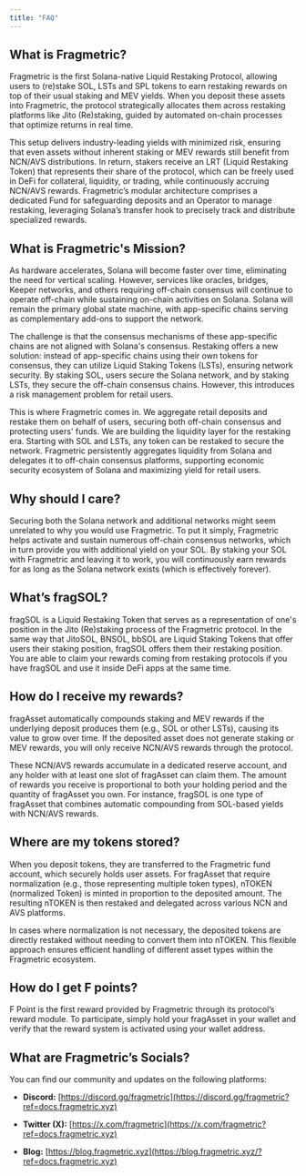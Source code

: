 ```yaml
---
title: "FAQ"
---
```


## What is Fragmetric?

Fragmetric is the first Solana-native Liquid Restaking Protocol, allowing users to (re)stake SOL, LSTs and SPL tokens to earn restaking rewards on top of their usual staking and MEV yields. When you deposit these assets into Fragmetric, the protocol strategically allocates them across restaking platforms like Jito (Re)staking, guided by automated on-chain processes that optimize returns in real time.

This setup delivers industry-leading yields with minimized risk, ensuring that even assets without inherent staking or MEV rewards still benefit from NCN/AVS distributions. In return, stakers receive an LRT (Liquid Restaking Token) that represents their share of the protocol, which can be freely used in DeFi for collateral, liquidity, or trading, while continuously accruing NCN/AVS rewards. Fragmetric’s modular architecture comprises a dedicated Fund for safeguarding deposits and an Operator to manage restaking, leveraging Solana’s transfer hook to precisely track and distribute specialized rewards.

## What is Fragmetric's Mission?

As hardware accelerates, Solana will become faster over time, eliminating the need for vertical scaling. However, services like oracles, bridges, Keeper networks, and others requiring off-chain consensus will continue to operate off-chain while sustaining on-chain activities on Solana. Solana will remain the primary global state machine, with app-specific chains serving as complementary add-ons to support the network.

The challenge is that the consensus mechanisms of these app-specific chains are not aligned with Solana's consensus. Restaking offers a new solution: instead of app-specific chains using their own tokens for consensus, they can utilize Liquid Staking Tokens (LSTs), ensuring network security. By staking SOL, users secure the Solana network, and by staking LSTs, they secure the off-chain consensus chains. However, this introduces a risk management problem for retail users.

This is where Fragmetric comes in. We aggregate retail deposits and restake them on behalf of users, securing both off-chain consensus and protecting users' funds. We are building the liquidity layer for the restaking era. Starting with SOL and LSTs, any token can be restaked to secure the network. Fragmetric persistently aggregates liquidity from Solana and delegates it to off-chain consensus platforms, supporting economic security ecosystem of Solana and maximizing yield for retail users.

## Why should I care?

Securing both the Solana network and additional networks might seem unrelated to why you would use Fragmetric. To put it simply, Fragmetric helps activate and sustain numerous off-chain consensus networks, which in turn provide you with additional yield on your SOL. By staking your SOL with Fragmetric and leaving it to work, you will continuously earn rewards for as long as the Solana network exists (which is effectively forever).

## What’s fragSOL?

fragSOL is a Liquid Restaking Token that serves as a representation of one's position in the Jito (Re)staking process of the Fragmetric protocol. In the same way that JitoSOL, BNSOL, bbSOL are Liquid Staking Tokens that offer users their staking position, fragSOL offers them their restaking position. You are able to claim your rewards coming from restaking protocols if you have fragSOL and use it inside DeFi apps at the same time.

## How do I receive my rewards?

fragAsset automatically compounds staking and MEV rewards if the underlying deposit produces them (e.g., SOL or other LSTs), causing its value to grow over time. If the deposited asset does not generate staking or MEV rewards, you will only receive NCN/AVS rewards through the protocol.

These NCN/AVS rewards accumulate in a dedicated reserve account, and any holder with at least one slot of fragAsset can claim them. The amount of rewards you receive is proportional to both your holding period and the quantity of fragAsset you own. For instance, fragSOL is one type of fragAsset that combines automatic compounding from SOL-based yields with NCN/AVS rewards.

## Where are my tokens stored?

When you deposit tokens, they are transferred to the Fragmetric fund account, which securely holds user assets. For fragAsset that require normalization (e.g., those representing multiple token types), nTOKEN (normalized Token) is minted in proportion to the deposited amount. The resulting nTOKEN is then restaked and delegated across various NCN and AVS platforms.

In cases where normalization is not necessary, the deposited tokens are directly restaked without needing to convert them into nTOKEN. This flexible approach ensures efficient handling of different asset types within the Fragmetric ecosystem.

## How do I get F points?

F Point is the first reward provided by Fragmetric through its protocol’s reward module. To participate, simply hold your fragAsset in your wallet and verify that the reward system is activated using your wallet address.

## What are Fragmetric’s Socials?

You can find our community and updates on the following platforms:

* **Discord:** [https://discord.gg/fragmetric](https://discord.gg/fragmetric?ref=docs.fragmetric.xyz)

* **Twitter (X):** [https://x.com/fragmetric](https://x.com/fragmetric?ref=docs.fragmetric.xyz)

* **Blog:** [https://blog.fragmetric.xyz](https://blog.fragmetric.xyz/?ref=docs.fragmetric.xyz)